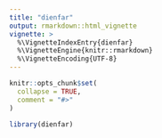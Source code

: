 ```yaml
---
title: "dienfar"
output: rmarkdown::html_vignette
vignette: >
  %\VignetteIndexEntry{dienfar}
  %\VignetteEngine{knitr::rmarkdown}
  %\VignetteEncoding{UTF-8}
---
```


```r
knitr::opts_chunk$set(
  collapse = TRUE,
  comment = "#>"
)
```

```r
library(dienfar)
```
